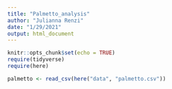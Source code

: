 ```yaml
---
title: "Palmetto_analysis"
author: "Julianna Renzi"
date: "1/29/2021"
output: html_document
---
```


```r
knitr::opts_chunk$set(echo = TRUE)
require(tidyverse)
require(here)
```

```r
palmetto <- read_csv(here("data", "palmetto.csv"))
```

